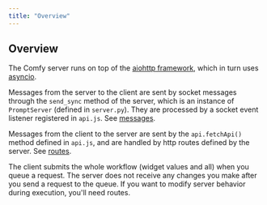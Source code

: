 ```yaml
---
title: "Overview"
---
```


## Overview

The Comfy server runs on top of the [aiohttp framework](https://docs.aiohttp.org/), which in turn uses [asyncio](https://pypi.org/project/asyncio/).

Messages from the server to the client are sent by socket messages through the `send_sync` method of the server, 
which is an instance of `PromptServer` (defined in `server.py`). They are processed
by a socket event listener registered in `api.js`. See [messages](./comms_messages).

Messages from the client to the server are sent by the `api.fetchApi()` method defined in `api.js`,
and are handled by http routes defined by the server. See [routes](./comms_routes).

<Tip>The client submits the whole workflow (widget values and all) when you queue a request. 
The server does not receive any changes you make after you send a request to the queue.
If you want to modify server behavior during execution, you'll need routes.</Tip>